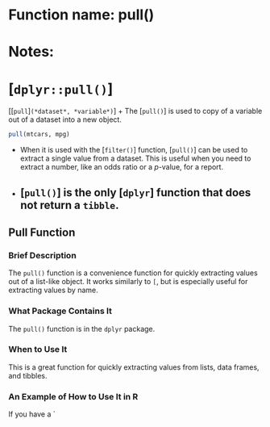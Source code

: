 # Function name: pull()
# Notes:
# [`dplyr::pull()`]
[[`pull`]`(*dataset*, *variable*)`]
+ The [`pull()`] is used to copy of a variable out of a dataset into a new object.  
```r
pull(mtcars, mpg)
```
+ When it is used with the [`filter()`] function, [`pull()`] can be used to extract a single value from a dataset. This is useful when you need to extract a number,  like an odds ratio or a *p*-value, for a report.
+ [`pull()`] is the only [`dplyr`] function that does not return a `tibble`.
---


## Pull Function

### Brief Description
The `pull()` function is a convenience function for quickly extracting values out of a list-like object. It works similarly to `[`, but is especially useful for extracting values by name.

### What Package Contains It
The `pull()` function is in the `dplyr` package.

### When to Use It
This is a great function for quickly extracting values from lists, data frames, and tibbles.

### An Example of How to Use It in R
If you have a `